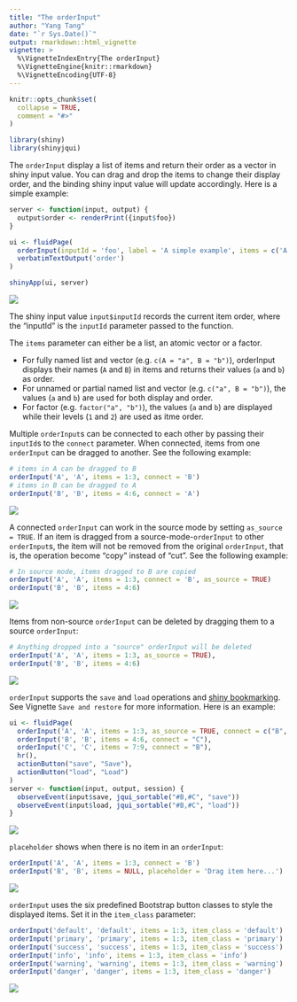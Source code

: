 ```yaml
---
title: "The orderInput"
author: "Yang Tang"
date: "`r Sys.Date()`"
output: rmarkdown::html_vignette
vignette: >
  %\VignetteIndexEntry{The orderInput}
  %\VignetteEngine{knitr::rmarkdown}
  %\VignetteEncoding{UTF-8}
---
```


```r
knitr::opts_chunk$set(
  collapse = TRUE,
  comment = "#>"
)
```

```r
library(shiny)
library(shinyjqui)
```

The `orderInput` display a list of items and return their order as a vector in shiny input value. You can drag and drop the items to change their display order, and the binding shiny input value will update accordingly. Here is a simple example:

```r
server <- function(input, output) {
  output$order <- renderPrint({input$foo})
}

ui <- fluidPage(
  orderInput(inputId = 'foo', label = 'A simple example', items = c('A', 'B', 'C')),
  verbatimTextOutput('order')
)

shinyApp(ui, server)
```

![](fig/orderInput1.gif)

The shiny input value `input$inputId` records the current item order, where the "inputId" is the `inputId` parameter passed to the function.

The `items` parameter can either be a list, an atomic vector or a factor.  

* For fully named list and vector (e.g. `c(A = "a", B = "b")`), orderInput displays their names (`A` and `B`) in items and returns their values (`a` and `b`) as order.
* For unnamed or partial named list and vector (e.g. `c("a", B = "b")`), the values (`a` and `b`) are used for both display and order.
* For factor (e.g. `factor("a", "b")`), the values (`a` and `b`) are displayed while their levels (`1` and `2`) are used as itme order.

Multiple `orderInput`s can be connected to each other by passing their `inputId`s to the `connect` parameter. When connected, items from one `orderInput` can be dragged to another. See the following example:

```r
# items in A can be dragged to B
orderInput('A', 'A', items = 1:3, connect = 'B')
# items in B can be dragged to A
orderInput('B', 'B', items = 4:6, connect = 'A')
```

![](fig/orderInput2.gif)

A connected `orderInput` can work in the source mode by setting `as_source = TRUE`. If an item is dragged from a source-mode-`orderInput` to other `orderInput`s, the item will not be removed from the original `orderInput`, that is, the operation become "copy" instead of "cut". See the following example:

```r
# In source mode, items dragged to B are copied
orderInput('A', 'A', items = 1:3, connect = 'B', as_source = TRUE)
orderInput('B', 'B', items = 4:6)
```

![](fig/orderInput3.gif)

Items from non-source `orderInput` can be deleted by dragging them to a source `orderInput`:

```r
# Anything dropped into a "source" orderInput will be deleted
orderInput('A', 'A', items = 1:3, as_source = TRUE),
orderInput('B', 'B', items = 4:6)
```

![](fig/orderInput6.gif)

`orderInput` supports the `save` and `load` operations and [shiny bookmarking](https://shiny.rstudio.com/articles/bookmarking-state.html). See Vignette `Save and restore` for more information. Here is an example:

```r
ui <- fluidPage(
  orderInput('A', 'A', items = 1:3, as_source = TRUE, connect = c("B", "C")),
  orderInput('B', 'B', items = 4:6, connect = "C"),
  orderInput('C', 'C', items = 7:9, connect = "B"),
  hr(),
  actionButton("save", "Save"),
  actionButton("load", "Load")
)
server <- function(input, output, session) {
  observeEvent(input$save, jqui_sortable("#B,#C", "save"))
  observeEvent(input$load, jqui_sortable("#B,#C", "load"))
}
```

![](fig/orderInput7.gif)

`placeholder` shows when there is no item in an `orderInput`:

```r
orderInput('A', 'A', items = 1:3, connect = 'B')
orderInput('B', 'B', items = NULL, placeholder = 'Drag item here...')
```

![](fig/orderInput4.gif)

`orderInput` uses the six predefined Bootstrap button classes to style the displayed items. Set it in the `item_class` parameter:

```r
orderInput('default', 'default', items = 1:3, item_class = 'default')
orderInput('primary', 'primary', items = 1:3, item_class = 'primary')
orderInput('success', 'success', items = 1:3, item_class = 'success')
orderInput('info', 'info', items = 1:3, item_class = 'info')
orderInput('warning', 'warning', items = 1:3, item_class = 'warning')
orderInput('danger', 'danger', items = 1:3, item_class = 'danger')
```

![](fig/orderInput5.png)
